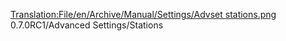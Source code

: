 [[Translation:File/en/Archive/Manual/Settings/Advset stations.png]]
0.7.0RC1/Advanced Settings/Stations